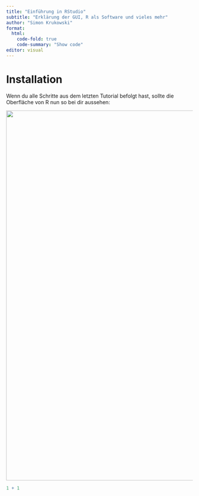 ```yaml
---
title: "Einführung in RStudio"
subtitle: "Erklärung der GUI, R als Software und vieles mehr"
author: "Simon Krukowski"
format:
  html:
    code-fold: true
    code-summary: "Show code"
editor: visual
---
```


# Installation

Wenn du alle Schritte aus dem letzten Tutorial befolgt hast, sollte die Oberfläche von R nun so bei dir aussehen:

![](assets/img/rstudio_gui.png){fig-align="center" width="1000"}

```r
1 + 1
```
